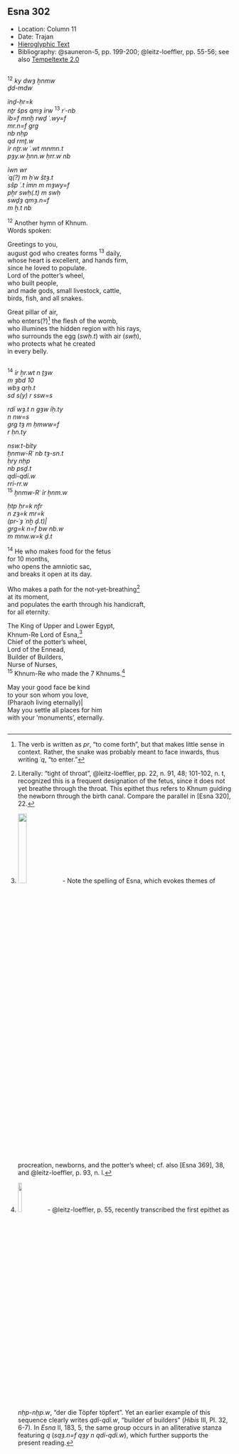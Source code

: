 ## Esna 302 {-}  
  
<style>  
  
  .col2 {  
    columns: 2 320px;         /* number of columns and width in pixels*/  
    -webkit-columns: 2 320px; /* chrome, safari */  
    -moz-columns: 2 320px;    /* firefox */  
    -webkit-column-break-inside: avoid;  
    -page-break-inside: avoid;  
    -break-inside: avoid;  
  }  
  
</style>  

- Location: Column 11
- Date: Trajan 
- [Hieroglyphic Text](https://www.ifao.egnet.net/uploads/publications/enligne/Temples-Esna003.pdf#page=263){target="_blank"}
- Bibliography: @sauneron-5, pp. 199-200; @leitz-loeffler, pp. 55-56; see also [Tempeltexte 2.0](http://www.tempeltexte.uni-tuebingen.de/portal/#/text-detail/1156){target="_blank"}


<div class="col2">  

^12^ *ky dwȝ ẖnmw*  
*ḏd-mdw*  
   
*ỉnḏ-ḥr=k*  
*nṯr šps qmȝ ỉrw* ^13^ *rʿ-nb*  
*ỉb=f mnḫ rwḏ ʿ.wy=f*  
*mr.n=f grg*  
*nb nḥp*  
*qd rmṯ.w*  
*ỉr nṯr.w ʿ.wt mnmn.t*  
*pȝy.w ḫnn.w ḥrr.w nb*  
   
*ỉwn wr *  
*ʿq(?) m ḥʿw štȝ.t*  
*sšp ʿ.t ỉmn m mȝwy=f*  
*pẖr swḥ(.t) m swḥ*  
*swḏȝ qmȝ.n=f*  
*m ẖ.t nb *  
  
^12^ Another hymn of Khnum.  
Words spoken:  
  
Greetings to you,  
august god who creates forms ^13^ daily,  
whose heart is excellent, and hands firm,  
since he loved to populate.  
Lord of the potter's wheel,  
who built people,  
and made gods, small livestock, cattle,  
birds, fish, and all snakes.  
  
Great pillar of air,  
who enters(?)[^fn-302-1] the flesh of the womb,  
who illumines the hidden region with his rays,  
who surrounds the egg (*swḥ.t*) with air (*swḥ*),  
who protects what he created   
in every belly.
   
</div>

[^fn-302-1]: The verb is written as *pr*, "to come forth", but that makes little sense in context. Rather, the snake was probably meant to face inwards, thus writing *ʿq*, "to enter."

<div class="col2">

^14^ *ỉr ẖr.wt n ṯȝw*  
*m ȝbd 10*  
*wbȝ qrḥ.t*  
*sd s(y) r ssw=s*  
   
*rdỉ wȝ.t n gȝw ỉḥ.ty*  
*n nw=s*  
*grg tȝ m ḥmww=f*  
*r ḥn.ty*  
   
*nsw.t-bỉty*  
*ẖnmw-Rʿ nb tȝ-sn.t*  
*ḥry nḥp*  
*nb psḏ.t*  
*qdỉ-qdỉ.w*  
*rrỉ-rr.w*  
^15^ *ẖnmw-Rʿ ỉr ẖnm.w*  
   
*ḥtp ḥr=k nfr*  
*n zȝ=k mr=k*  
*(pr-ʿȝ ʿnḫ ḏ.t)|*  
*grg=k n=f bw nb.w*  
*m mnw.w=k ḏ.t*  
  
^14^ He who makes food for the fetus  
for 10 months,  
who opens the amniotic sac,  
and breaks it open at its day.  
  
Who makes a path for the not-yet-breathing[^fn-302-2]  
at its moment,  
and populates the earth through his handicraft,  
for all eternity.  
     
The King of Upper and Lower Egypt,  
Khnum-Re Lord of Esna,[^fn-302-2b]  
Chief of the potter's wheel,  
Lord of the Ennead,  
Builder of Builders,  
Nurse of Nurses,  
^15^ Khnum-Re who made the 7 Khnums.[^fn-302-3]  
  
May your good face be kind  
to your son whom you love,  
(Pharaoh living eternally)|  
May you settle all places for him  
with your 'monuments', eternally.  

</div>

[^fn-302-2]: Literally: "tight of throat", @leitz-loeffler, pp. 22, n. 91, 48; 101-102, n. t,  recognized this is a frequent designation of the fetus, since it does not yet breathe through the throat. This epithet thus refers to Khnum guiding the newborn through the birth canal. Compare the parallel in [Esna 320], 22.
[^fn-302-2b]: ![](./images/302_14_1.png){width=20%} - Note the spelling of Esna, which evokes themes of procreation, newborns, and the potter's wheel; cf. also [Esna 369], 38, and @leitz-loeffler, p. 93, n. l.
[^fn-302-3]: ![](./images/302_14_2.png){width=13%} - @leitz-loeffler, p. 55, recently transcribed the first epithet as *nḥp-nḥp.w*, "der die Töpfer töpfert". Yet an earlier example of this sequence clearly writes *qdỉ-qdỉ.w*, "builder of builders" (*Hibis* III, Pl. 32, 6-7). In *Esna* II, 183, 5, the same group occurs in an alliterative stanza featuring *q* (*sqȝ.n=f qȝy n qdỉ-qdỉ.w*), which further supports the present reading.
